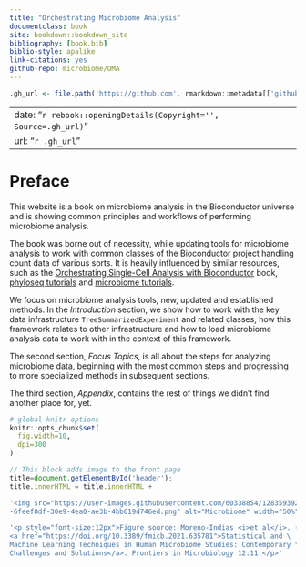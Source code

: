 ```yaml
--- 
title: "Orchestrating Microbiome Analysis"
documentclass: book
site: bookdown::bookdown_site
bibliography: [book.bib]
biblio-style: apalike
link-citations: yes
github-repo: microbiome/OMA
---
```


```r
.gh_url <- file.path('https://github.com', rmarkdown::metadata[['github-repo']])
```

---
date: "`r rebook::openingDetails(Copyright='', Source=.gh_url)`"
url: "`r .gh_url`"
---

# Preface {-}

This website is a book on microbiome analysis in the Bioconductor universe and
is showing common principles and workflows of performing microbiome analysis.

The book was borne out of necessity, while updating tools for microbiome
analysis to work with common classes of the Bioconductor project handling 
count data of various sorts. It is heavily influenced by similar resources, such
as the [Orchestrating Single-Cell Analysis with Bioconductor](https://www.nature.com/articles/s41592-019-0654-x)
book, [phyloseq tutorials](http://joey711.github.io/phyloseq/tutorials-index)
and [microbiome tutorials](https://microbiome.github.io/tutorials/).

We focus on microbiome analysis tools, new, updated and established methods.
In the *Introduction* section, we show how to work with the key data 
infrastructure `TreeSummarizedExperiment` and related classes, how this 
framework relates to other infrastructure and how to load microbiome analysis 
data to work with in the context of this framework.

The second section, *Focus Topics*, is all about the steps for analyzing
microbiome data, beginning with the most common steps and progressing to
more specialized methods in subsequent sections.

The third section, *Appendix*, contains the rest of things we didn't find 
another place for, yet.

```r
# global knitr options
knitr::opts_chunk$set(
  fig.width=10,
  dpi=300
)
```

```js
// This block adds image to the front page
title=document.getElementById('header');
title.innerHTML = title.innerHTML + 

'<img src="https://user-images.githubusercontent.com/60338854/128359392\
-6feef8df-30e9-4ea0-ae3b-4bb619d746ed.png" alt="Microbiome" width="50%"/>' +

'<p style="font-size:12px">Figure source: Moreno-Indias <i>et al</i>. (2021) \
<a href="https://doi.org/10.3389/fmicb.2021.635781">Statistical and \
Machine Learning Techniques in Human Microbiome Studies: Contemporary \
Challenges and Solutions</a>. Frontiers in Microbiology 12:11.</p>'
```
